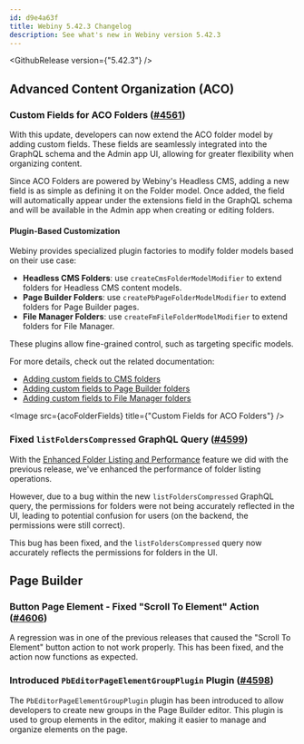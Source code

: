 ```yaml
---
id: d9e4a63f
title: Webiny 5.42.3 Changelog
description: See what's new in Webiny version 5.42.3
---
```



<GithubRelease version={"5.42.3"} />

## Advanced Content Organization (ACO)

### Custom Fields for ACO Folders ([#4561](https://github.com/webiny/webiny-js/pull/4561))

With this update, developers can now extend the ACO folder model by adding custom fields. These fields are seamlessly integrated into the GraphQL schema and the Admin app UI, allowing for greater flexibility when organizing content.

Since ACO Folders are powered by Webiny's Headless CMS, adding a new field is as simple as defining it on the Folder model. Once added, the field will automatically appear under the extensions field in the GraphQL schema and will be available in the Admin app when creating or editing folders.

#### Plugin-Based Customization
Webiny provides specialized plugin factories to modify folder models based on their use case:

- **Headless CMS Folders**: use `createCmsFolderModelModifier` to extend folders for Headless CMS content models.
- **Page Builder Folders**: use `createPbPageFolderModelModifier` to extend folders for Page Builder pages.
- **File Manager Folders**: use `createFmFileFolderModelModifier` to extend folders for File Manager.

These plugins allow fine-grained control, such as targeting specific models.

For more details, check out the related documentation:

- [Adding custom fields to CMS folders](/docs/headless-cms/extending/customize-folder-fields)
- [Adding custom fields to Page Builder folders](/docs/page-builder/extending/customize-folder-fields)
- [Adding custom fields to File Manager folders](/docs/file-manager/extending/customize-folder-fields)

<Image src={acoFolderFields} title={"Custom Fields for ACO Folders"} />

### Fixed `listFoldersCompressed` GraphQL Query ([#4599](https://github.com/webiny/webiny-js/pull/4599))

With the [Enhanced Folder Listing and Performance](/docs/release-notes/5.42.2/changelog#enhanced-folder-listing-and-performance-4539) feature we did with the previous release, we've enhanced the performance of folder listing operations.

However, due to a bug within the new `listFoldersCompressed` GraphQL query, the permissions for folders were not being accurately reflected in the UI, leading to potential confusion for users (on the backend, the permissions were still correct). 

This bug has been fixed, and the `listFoldersCompressed` query now accurately reflects the permissions for folders in the UI.

## Page Builder

### Button Page Element - Fixed "Scroll To Element" Action ([#4606](https://github.com/webiny/webiny-js/pull/4606))

A regression was in one of the previous releases that caused the "Scroll To Element" button action to not work properly. This has been fixed, and the action now functions as expected.

### Introduced `PbEditorPageElementGroupPlugin` Plugin ([#4598](https://github.com/webiny/webiny-js/pull/4598))

The `PbEditorPageElementGroupPlugin` plugin has been introduced to allow developers to create new groups in the Page Builder editor. This plugin is used to group elements in the editor, making it easier to manage and organize elements on the page.
